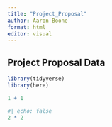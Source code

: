 ```yaml
---
title: "Project_Proposal"
author: Aaron Boone
format: html
editor: visual
---
```


## Project Proposal Data

```r
library(tidyverse)
library(here)
```

```r
1 + 1
```

```r
#| echo: false
2 * 2
```
